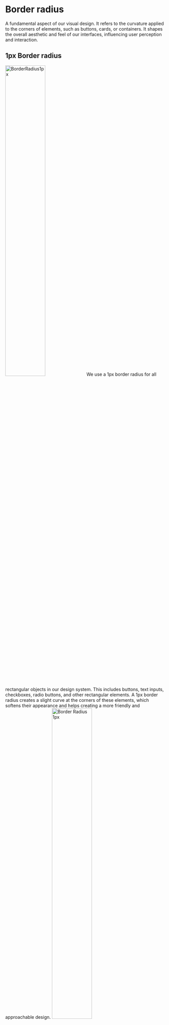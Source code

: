 

<Meta title="Foundations/Border radius" />

# Border radius 
A fundamental aspect of our visual design. It refers to the curvature applied to the corners of elements, such as buttons, cards, or containers. It shapes the overall aesthetic and feel of our interfaces, influencing user perception and interaction.  

## 1px Border radius 
<img src={BorderRadius1px} alt="BorderRadius1px" width="50%"/> 
We use a 1px border radius for all rectangular objects in our design system.
This includes buttons, text inputs, checkboxes, radio buttons, and other rectangular elements. 
A 1px border radius creates a slight curve at the corners of these elements, which softens their appearance and helps creating a more friendly and approachable design. 

<img src={BorderRadius1px} alt="Border Radius 1px" width="50%"/>   

## 9999px Border radius 
<img src={BorderRadius9999px} alt="BorderRadius9999px" width="50%"/> 

In addition to the 1px border radius, we use a 9999px border radius for certain components in our design system. 
These components include chips, tags, toggles, and filter components. 
This style creates a pill shape for these elements, which helps distinguish them from other rectangular elements on the page and makes them more visually appealing. 